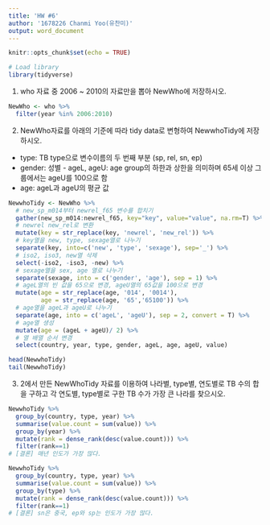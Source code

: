 ---
title: 'HW #6'
author: '1678226 Chanmi Yoo(유찬미)'
output: word_document
---

```{r setup, include=FALSE}
knitr::opts_chunk$set(echo = TRUE)
```

```{r}
# Load library 
library(tidyverse)
```

1. who 자료 중 2006 ~ 2010의 자료만을 뽑아 NewWho에 저장하시오.

```{r}
NewWho <- who %>% 
  filter(year %in% 2006:2010)
```

2. NewWho자료를 아래의 기준에 따라 tidy data로 변형하여 NewwhoTidy에 저장하시오.  
- type: TB type으로 변수이름의 두 번째 부분 (sp, rel, sn, ep) 
- gender:  성별 - ageL, ageU: age group의 하한과 상한을 의미하며 65세 이상 그룹에서는 ageU를 100으로 함 
- age: ageL과 ageU의 평균 값 

```{r}
NewwhoTidy <- NewWho %>% 
  # new_sp_m014부터 newrel_f65 변수를 합치기 
  gather(new_sp_m014:newrel_f65, key="key", value="value", na.rm=T) %>% 
  # newrel new_rel로 변환 
  mutate(key = str_replace(key, 'newrel', 'new_rel')) %>% 
  # key열을 new, type, sexage열로 나누기 
  separate(key, into=c('new', 'type', 'sexage'), sep='_') %>%
  # iso2, iso3, new열 삭제 
  select(-iso2, -iso3, -new) %>% 
  # sexage열을 sex, age 열로 나누기 
  separate(sexage, into = c('gender', 'age'), sep = 1) %>% 
  # ageL열의 빈 값을 65으로 변경, ageU열의 65값을 100으로 변경 
  mutate(age = str_replace(age, '014', '0014'),
         age = str_replace(age, '65','65100')) %>% 
  # age열을 ageL과 ageU로 나누기 
  separate(age, into = c('ageL', 'ageU'), sep = 2, convert = T) %>% 
  # age열 생성 
  mutate(age = (ageL + ageU)/ 2) %>% 
  # 열 배열 순서 변경 
  select(country, year, type, gender, ageL, age, ageU, value)

head(NewwhoTidy)
tail(NewwhoTidy)
```

3. 2에서 만든 NewWhoTidy 자료를 이용하여 나라별, type별, 연도별로 TB 수의 합을 구하고 각 연도별, type별로 구한 TB 수가 가장 큰 나라를 찾으시오.

```{r}
NewwhoTidy %>% 
  group_by(country, type, year) %>% 
  summarise(value.count = sum(value)) %>% 
  group_by(year) %>% 
  mutate(rank = dense_rank(desc(value.count))) %>% 
  filter(rank==1) 
# [결론] 매년 인도가 가장 많다. 

NewwhoTidy %>% 
  group_by(country, type, year) %>% 
  summarise(value.count = sum(value)) %>% 
  group_by(type) %>% 
  mutate(rank = dense_rank(desc(value.count))) %>% 
  filter(rank==1) 
# [결론] sn은 중국, ep와 sp는 인도가 가장 많다. 
```

